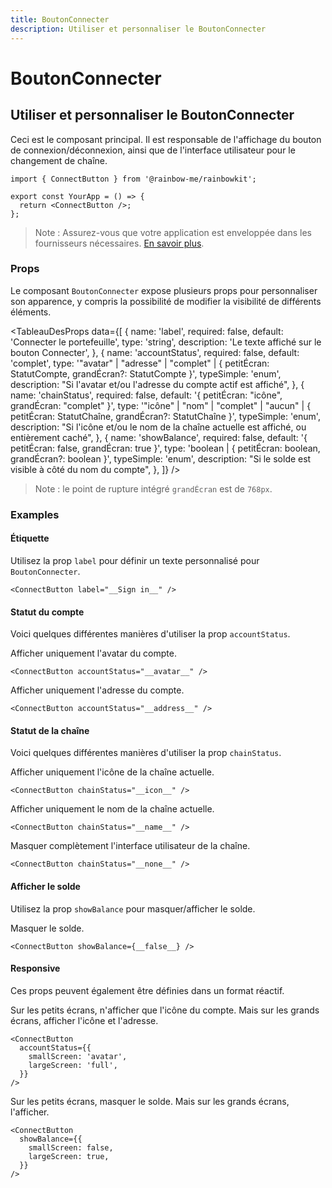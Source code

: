 ```yaml
---
title: BoutonConnecter
description: Utiliser et personnaliser le BoutonConnecter
---
```


# BoutonConnecter

## Utiliser et personnaliser le BoutonConnecter

Ceci est le composant principal. Il est responsable de l'affichage du bouton de connexion/déconnexion, ainsi que de l'interface utilisateur pour le changement de chaîne.

```tsx
import { ConnectButton } from '@rainbow-me/rainbowkit';

export const YourApp = () => {
  return <ConnectButton />;
};
```

> Note : Assurez-vous que votre application est enveloppée dans les fournisseurs nécessaires. [En savoir plus](/docs/installation#wrap-providers).

### Props

Le composant `BoutonConnecter` expose plusieurs props pour personnaliser son apparence, y compris la possibilité de modifier la visibilité de différents éléments.

<TableauDesProps
  data={[
    {
      name: 'label',
      required: false,
      default: 'Connecter le portefeuille',
      type: 'string',
      description: 'Le texte affiché sur le bouton Connecter',
    },
    {
      name: 'accountStatus',
      required: false,
      default: 'complet',
      type: '"avatar" | "adresse" | "complet" | { petitÉcran: StatutCompte, grandÉcran?: StatutCompte }',
      typeSimple: 'enum',
      description:
        "Si l'avatar et/ou l'adresse du compte actif est affiché",
    },
    {
      name: 'chainStatus',
      required: false,
      default: '{ petitÉcran: "icône", grandÉcran: "complet" }',
      type: '"icône" | "nom" | "complet" | "aucun" | { petitÉcran: StatutChaîne, grandÉcran?: StatutChaîne }',
      typeSimple: 'enum',
      description:
        "Si l'icône et/ou le nom de la chaîne actuelle est affiché, ou entièrement caché",
    },
    {
      name: 'showBalance',
      required: false,
      default: '{ petitÉcran: false, grandÉcran: true }',
      type: 'boolean | { petitÉcran: boolean, grandÉcran?: boolean }',
      typeSimple: 'enum',
      description:
        "Si le solde est visible à côté du nom du compte",
    },
  ]}
/>

> Note : le point de rupture intégré `grandÉcran` est de `768px`.

### Examples

#### Étiquette

Utilisez la prop `label` pour définir un texte personnalisé pour `BoutonConnecter`.

```tsx
<ConnectButton label="__Sign in__" />
```

#### Statut du compte

Voici quelques différentes manières d'utiliser la prop `accountStatus`.

Afficher uniquement l'avatar du compte.

```tsx
<ConnectButton accountStatus="__avatar__" />
```

Afficher uniquement l'adresse du compte.

```tsx
<ConnectButton accountStatus="__address__" />
```

#### Statut de la chaîne

Voici quelques différentes manières d'utiliser la prop `chainStatus`.

Afficher uniquement l'icône de la chaîne actuelle.

```tsx
<ConnectButton chainStatus="__icon__" />
```

Afficher uniquement le nom de la chaîne actuelle.

```tsx
<ConnectButton chainStatus="__name__" />
```

Masquer complètement l'interface utilisateur de la chaîne.

```tsx
<ConnectButton chainStatus="__none__" />
```

#### Afficher le solde

Utilisez la prop `showBalance` pour masquer/afficher le solde.

Masquer le solde.

```tsx
<ConnectButton showBalance={__false__} />
```

#### Responsive

Ces props peuvent également être définies dans un format réactif.

Sur les petits écrans, n'afficher que l'icône du compte. Mais sur les grands écrans, afficher l'icône et l'adresse.

```tsx
<ConnectButton
  accountStatus={{
    smallScreen: 'avatar',
    largeScreen: 'full',
  }}
/>
```

Sur les petits écrans, masquer le solde. Mais sur les grands écrans, l'afficher.

```tsx
<ConnectButton
  showBalance={{
    smallScreen: false,
    largeScreen: true,
  }}
/>
```
